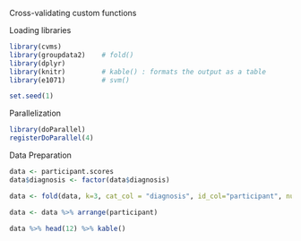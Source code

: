 Cross-validating custom functions


Loading libraries
```r
library(cvms)
library(groupdata2)    # fold()
library(dplyr)
library(knitr)         # kable() : formats the output as a table
library(e1071)         # svm()

set.seed(1)
```

Parallelization
```r
library(doParallel)
registerDoParallel(4)
```

Data Preparation
```r
data <- participant.scores
data$diagnosis <- factor(data$diagnosis)

data <- fold(data, k=3, cat_col = "diagnosis", id_col="participant", num_fold_cols = 5, parallel = TRUE)

data <- data %>% arrange(participant)

data %>% head(12) %>% kable()
```

